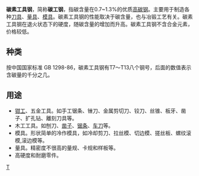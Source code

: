 '''碳素工具钢'''，简称'''碳工钢'''，指碳含量在0.7~1.3%的优质[[高碳钢|高碳钢]]。主要用于制造各种[[刀具|刀具]]、[[量具|量具]]、[[模具|模具]]。碳素工具钢的性能取决于碳含量，也与冶锻工艺有关。碳素工具钢在退火状态下的硬度，随碳含量的增加而升高。碳素工具钢不含合金元素，价格较低。 

==种类==
按中国国家标准 GB 1298-86，碳素工具钢有T7〜T13八个钢号，后面的数值表示含碳量的千分之几。

==用途 ==
* [[钳工|钳工]]、五金工具。如手工锯条、锉刀、金属剪切刀、铰刀、丝锥、板牙、凿子、扩孔钻、離刻刀具等。
* 木工工具。如刨刀、[[凿子|凿子]]、[[锯条|锯条]]、[[车刀|车刀]]等。
* 模具。形状简单的冷作模具，如冷却剪刀、拉丝模、切边模、搓丝板、螺纹滚模,滚边模等。
* 量具。精密度不很高的量规、卡规和样板等。
* 高硬度和耐磨零件。

[[Category:_钢|T]]
